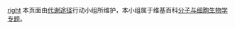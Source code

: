 [[image:Nuvola_apps_kcmsystem.png|right]]
本页面由[[Wikipedia:分子与细胞生物学专题/代谢途径行动小组|代谢途径]]行动小组所维护，本小组属于维基百科[[Wikipedia:分子与细胞生物学专题|分子与细胞生物学专题]]。